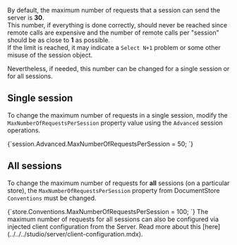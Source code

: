 
By default, the maximum number of requests that a session can send the server is **30**.  
This number, if everything is done correctly, should never be reached since remote 
calls are expensive and the number of remote calls per "session" should be as close 
to **1** as possible.  
If the limit is reached, it may indicate a `Select N+1` problem or some other misuse 
of the session object.

Nevertheless, if needed, this number can be changed for a single session or for all sessions.

## Single session

To change the maximum number of requests in a single session, modify the `MaxNumberOfRequestsPerSession` 
property value using the `Advanced` session operations.

<TabItem value="max_requests_1" label="max_requests_1">
<CodeBlock language="csharp">
{`session.Advanced.MaxNumberOfRequestsPerSession = 50;
`}
</CodeBlock>
</TabItem>

## All sessions

To change the maximum number of requests for **all** sessions (on a particular store), 
the `MaxNumberOfRequestsPerSession` property from DocumentStore `Conventions` must be changed.

<TabItem value="max_requests_2" label="max_requests_2">
<CodeBlock language="csharp">
{`store.Conventions.MaxNumberOfRequestsPerSession = 100;
`}
</CodeBlock>
</TabItem>

<Admonition type="info" title="Injecting MaxNumberOfRequestsPerSession from the Server" id="injecting-maxnumberofrequestspersession-from-the-server" href="#injecting-maxnumberofrequestspersession-from-the-server">
The maximum number of requests for all sessions can also be configured via injected client 
configuration from the Server. Read more about this [here](../../../studio/server/client-configuration.mdx).
</Admonition>


